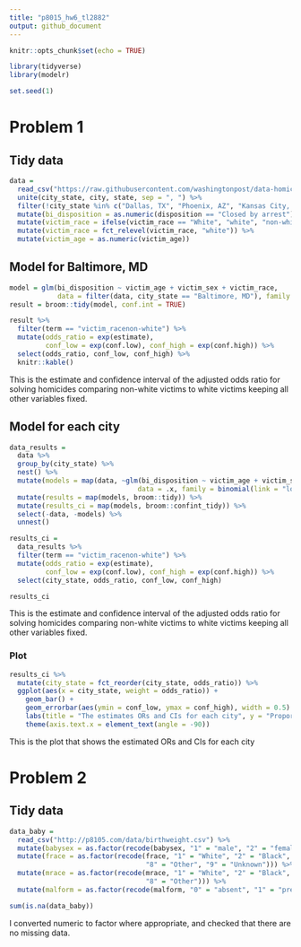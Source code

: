 ```yaml
---
title: "p8015_hw6_tl2882"
output: github_document
---
```


```r
knitr::opts_chunk$set(echo = TRUE)

library(tidyverse)
library(modelr)

set.seed(1)
```

# Problem 1

## Tidy data
```r
data = 
  read_csv("https://raw.githubusercontent.com/washingtonpost/data-homicides/master/homicide-data.csv") %>% 
  unite(city_state, city, state, sep = ", ") %>% 
  filter(!city_state %in% c("Dallas, TX", "Phoenix, AZ", "Kansas City, MO", "Tulsa, AL")) %>% 
  mutate(bi_disposition = as.numeric(disposition == "Closed by arrest")) %>% 
  mutate(victim_race = ifelse(victim_race == "White", "white", "non-white") ) %>% 
  mutate(victim_race = fct_relevel(victim_race, "white")) %>% 
  mutate(victim_age = as.numeric(victim_age))
```

## Model for Baltimore, MD

```r
model = glm(bi_disposition ~ victim_age + victim_sex + victim_race, 
            data = filter(data, city_state == "Baltimore, MD"), family = binomial(link = "logit"))
result = broom::tidy(model, conf.int = TRUE)

result %>% 
  filter(term == "victim_racenon-white") %>%
  mutate(odds_ratio = exp(estimate), 
         conf_low = exp(conf.low), conf_high = exp(conf.high)) %>% 
  select(odds_ratio, conf_low, conf_high) %>% 
  knitr::kable()
```

This is the estimate and confidence interval of the adjusted odds ratio for solving homicides comparing non-white victims to white victims keeping all other variables fixed.

## Model for each city

```r
data_results = 
  data %>% 
  group_by(city_state) %>% 
  nest() %>% 
  mutate(models = map(data, ~glm(bi_disposition ~ victim_age + victim_sex + victim_race, 
                                data = .x, family = binomial(link = "logit")))) %>% 
  mutate(results = map(models, broom::tidy)) %>% 
  mutate(results_ci = map(models, broom::confint_tidy)) %>% 
  select(-data, -models) %>% 
  unnest() 
```

```r
results_ci = 
  data_results %>% 
  filter(term == "victim_racenon-white") %>% 
  mutate(odds_ratio = exp(estimate), 
         conf_low = exp(conf.low), conf_high = exp(conf.high)) %>% 
  select(city_state, odds_ratio, conf_low, conf_high)

results_ci
```

This is the estimate and confidence interval of the adjusted odds ratio for solving homicides comparing non-white victims to white victims keeping all other variables fixed.

### Plot

```r
results_ci %>% 
  mutate(city_state = fct_reorder(city_state, odds_ratio)) %>%
  ggplot(aes(x = city_state, weight = odds_ratio)) +
    geom_bar() + 
    geom_errorbar(aes(ymin = conf_low, ymax = conf_high), width = 0.5) +
    labs(title = "The estimates ORs and CIs for each city", y = "Proportion") +
    theme(axis.text.x = element_text(angle = -90))
```

This is the plot that shows the estimated ORs and CIs for each city

# Problem 2

## Tidy data
```r
data_baby = 
  read_csv("http://p8105.com/data/birthweight.csv") %>% 
  mutate(babysex = as.factor(recode(babysex, "1" = "male", "2" = "female"))) %>% 
  mutate(frace = as.factor(recode(frace, "1" = "White", "2" = "Black", "3" = "Asian", "4" = "Puerto Rican",
                                  "8" = "Other", "9" = "Unknown"))) %>% 
  mutate(mrace = as.factor(recode(mrace, "1" = "White", "2" = "Black", "3" = "Asian", "4" = "Puerto Rican",
                                  "8" = "Other"))) %>% 
  mutate(malform = as.factor(recode(malform, "0" = "absent", "1" = "present")))

sum(is.na(data_baby))
```

I converted numeric to factor where appropriate, and checked that there are no missing data.
